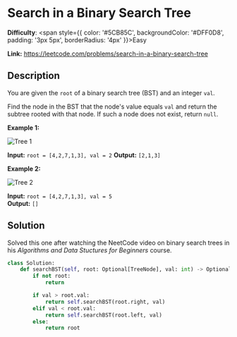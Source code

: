 # Search in a Binary Search Tree

**Difficulty**: <span style={{ color: '#5CB85C', backgroundColor: '#DFF0D8', padding: '3px 5px', borderRadius: '4px' }}>Easy</span>

**Link:** https://leetcode.com/problems/search-in-a-binary-search-tree


## Description 

You are given the `root` of a binary search tree (BST) and an integer `val`.

Find the node in the BST that the node's value equals `val` and return the subtree rooted with that node. If such a node does not exist, return `null`.

**Example 1:**

<img src="https://assets.leetcode.com/uploads/2021/01/12/tree1.jpg" alt="Tree 1" />


**Input:** `root = [4,2,7,1,3], val = 2` 
**Output:** `[2,1,3]` 

**Example 2:**

<img src="https://assets.leetcode.com/uploads/2021/01/12/tree2.jpg" alt="Tree 2" />

**Input:** `root = [4,2,7,1,3], val = 5`  
**Output:** `[]` 


## Solution
Solved this one after watching the NeetCode video on binary search trees in his *Algorithms and Data Stuctures for Beginners* course.

```python
class Solution:
    def searchBST(self, root: Optional[TreeNode], val: int) -> Optional[TreeNode]:
        if not root:
            return

        if val > root.val:
            return self.searchBST(root.right, val)
        elif val < root.val:
            return self.searchBST(root.left, val)
        else:
            return root
```